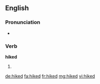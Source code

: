 ==English==

===Pronunciation===
* {{rhymes|aɪkt}}

===Verb===
'''hiked'''

# {{past of|hike}}

[[de:hiked]]
[[fa:hiked]]
[[fr:hiked]]
[[mg:hiked]]
[[vi:hiked]]
